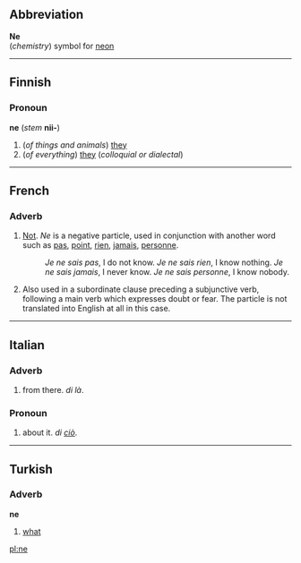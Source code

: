 ==Abbreviation==
'''Ne'''<br>(''chemistry'') symbol for [[neon]]

----

==Finnish==

===Pronoun===
'''ne''' (''stem'' '''nii-''')

# (''of things and animals'') [[they]] 
# (''of everything'') [[they]] (''colloquial or dialectal'')

----

==French==

===Adverb===

#[[Not]].  ''Ne'' is a negative particle, used in conjunction with another word such as [[pas]], [[point]], [[rien]], [[jamais]], [[personne]].  
#:''Je ne sais pas'', I do not know. ''Je ne sais rien'', I know nothing.   ''Je ne sais jamais'', I never know. ''Je ne sais personne'', I know nobody.
#Also used in a subordinate clause preceding a subjunctive verb, following a main verb which expresses doubt or fear.  The particle is not translated into English at all in this case.

----

==Italian==
===Adverb===
# from there. ''di là''.
===Pronoun===
# about it. ''di [[ciò]]''.

----
==Turkish==
===Adverb===
'''ne'''

# [[what]]
[[pl:ne]]